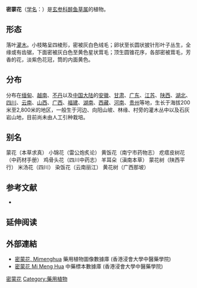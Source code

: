 {{Speciesbox
| name = 密蒙花
| status = 
| status_system = 
| image = Buddleja officinalis with Red Admiral.jpg
| genus = Buddleja
| species = officinalis
| authority = Maxim
}}

'''密蒙花'''（[[学名|学名]]：{{lang|la|''Buddleja officinalis''}}）是[[玄参科|玄参科]][[醉鱼草属|醉鱼草属]]的植物。

== 形态 ==
落叶[[灌木|灌木]]。小枝略呈四棱形，密被灰白色绒毛；卵状至长圆状披针形叶子丛生，全缘或有齿锯，下面密被灰白色至黄色星状茸毛；顶生圆锥花序，各部密被茸毛，芳香的花，淡紫色花冠，筒的内面黄色。

== 分布 ==
分布在[[缅甸|缅甸]]、[[越南|越南]]、[[不丹|不丹]]以及[[中国大陆|中国大陆]]的[[安徽|安徽]]、[[甘肃|甘肃]]、[[广东|广东]]、[[江苏|江苏]]、[[陕西|陕西]]、[[湖北|湖北]]、[[四川|四川]]、[[云南|云南]]、[[山西|山西]]、[[广西|广西]]、[[福建|福建]]、[[湖南|湖南]]、[[西藏|西藏]]、[[河南|河南]]、[[贵州|贵州]]等地，生长于海拔200米至2,800米的地区，一般生于河边、向阳山坡、林缘、村旁的灌木丛中以及石灰岩山地，目前尚未由人工引种栽培。

== 别名 ==
蒙花（本草求真） 小锦花（雷公炮炙论） 黄饭花（南宁市药物志） 疙瘩皮树花（中药材手册） 鸡骨头花（四川中药志） 羊耳朵（滇南本草） 蒙花树（陕西平行） 米汤花（四川） 染饭花（云南丽江） 黄花树（广西那坡）

== 参考文献 ==
<div class="references-small">
* {{cite web| url =http://www.bioinfo.cn/db05/KmzwSpecies.php?action=view&id=2970| title =密蒙花| work =《中国高等植物数据库全库》| publisher =中国科学院微生物研究所| author =昆明植物研究所| accessdate =2009-02-23| deadurl =yes| archiveurl =https://web.archive.org/web/20160305021040/http://www.bioinfo.cn/db05/KmzwSpecies.php?action=view&id=2970| archivedate =2016-03-05}}
</div>

==延伸阅读==
{{Wikisource further reading}}

==外部連結==
* [http://libproject.hkbu.edu.hk/was40/detail?lang=ch&channelid=1288&searchword=herb_id=D00636 密蒙花, Mimenghua]{{Wayback|url=http://libproject.hkbu.edu.hk/was40/detail?lang=ch&channelid=1288&searchword=herb_id=D00636 |date=20160304102441 }} 藥用植物圖像數據庫 (香港浸會大學中醫藥學院) {{zh-hant}}{{en}}
* [http://libproject.hkbu.edu.hk/was40/outline?page=1&channelid=44273&searchword=%E5%AF%86%E8%92%99%E8%8A%B1&sortfield=+name_chi_sort 密蒙花 Mi Meng Hua]{{Wayback|url=http://libproject.hkbu.edu.hk/was40/outline?page=1&channelid=44273&searchword=%E5%AF%86%E8%92%99%E8%8A%B1&sortfield=+name_chi_sort |date=20150714125619 }} 中藥標本數據庫 (香港浸會大學中醫藥學院) {{zh-hant}}{{en}}
{{Taxonbar|from=Q4984693}}

[[Category:醉鱼草属|密蒙花]]
[[Category:藥用植物|Category:藥用植物]]


{{植物小作品}}